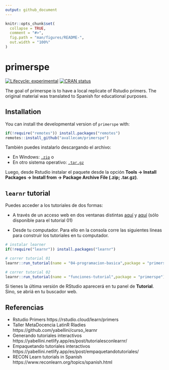 ```yaml
---
output: github_document
---
```


<!-- README.md is generated from README.Rmd. Please edit that file -->

```r
knitr::opts_chunk$set(
  collapse = TRUE,
  comment = "#>",
  fig.path = "man/figures/README-",
  out.width = "100%"
)
```

# primerspe

<!-- badges: start -->
[![Lifecycle: experimental](https://img.shields.io/badge/lifecycle-experimental-orange.svg)](https://www.tidyverse.org/lifecycle/#experimental)
[![CRAN status](https://www.r-pkg.org/badges/version/primerspe)](https://CRAN.R-project.org/package=primerspe)
<!-- badges: end -->

The goal of primerspe is to have a local replicate of Rstudio primers. The original material was translated to Spanish for educational purposes.

## Installation

You can install the developmental version of `primerspe` with:

<!-- You can install the released version of primerspe from [CRAN](https://CRAN.R-project.org) with: -->

``` r
if(!require("remotes")) install.packages("remotes")
remotes::install_github("avallecam/primerspe")
```

También puedes instalarlo descargando el archivo: 

- En Windows: [`.zip`](https://github.com/avallecam/primerspe/raw/main/primerspe_0.0.0.9000.zip) o
- En otro sistema operativo: [`.tar.gz`](https://github.com/avallecam/primerspe/raw/main/primerspe_0.0.0.9000.tar.gz)

Luego, desde Rstudio instalar el paquete desde la opción __Tools -> Install Packages -> Install from -> Package Archive File (.zip; .tar.gz)__.

## `learnr` tutorial

Puedes acceder a los tutoriales de dos formas:

- A través de un acceso web en dos ventanas distintas [aquí](https://avallecam.shinyapps.io/04-programacion-basica/) y [aquí](https://andree-adolfo-valle-campos.shinyapps.io/04-programacion-basica/) (sólo disponible para el tutorial 01)

- Desde tu computador. Para ello en la consola corre las siguientes líneas para construir los tutoriales en tu computador.

```r
# instalar learner
if(!require("learnr")) install.packages("learnr")

# correr tutorial 01
learnr::run_tutorial(name = "04-programacion-basica",package = "primerspe")

# correr tutorial 02
learnr::run_tutorial(name = "funciones-tutorial",package = "primerspe")
```

Si tienes la última versión de RStudio aparecerá en tu panel de __Tutorial__. Sino, se abriá en tu buscador web.

## Referencias

- Rstudio Primers https://rstudio.cloud/learn/primers
- Taller MetaDocencia LatinR Rladies https://github.com/yabellini/curso_learnr
- Generando tutoriales interactivos https://yabellini.netlify.app/es/post/tutorialesconlearnr/
- Empaquetando tutoriales interactivos https://yabellini.netlify.app/es/post/empaquetandotutoriales/
- RECON Learn tutorials in Spanish https://www.reconlearn.org/topics/spanish.html
